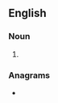 {{also|dotcom|dot-com}}
==English==

===Noun===
{{en-noun}}

# {{alternative spelling of|dot-com|lang=en}}

===Anagrams===
* {{anagrams|en|tomcod}}